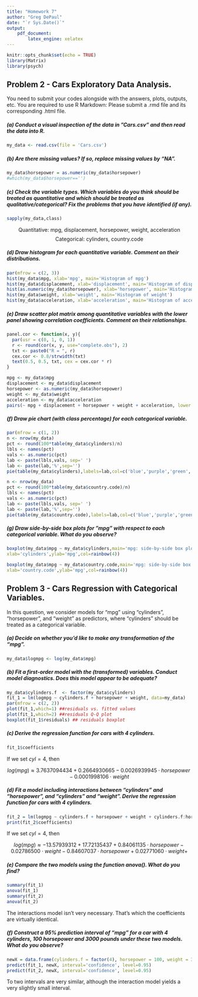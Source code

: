 ```yaml
---
title: "Homework 7"
author: "Greg DePaul"
date: "`r Sys.Date()`"
output:
    pdf_document:
        latex_engine: xelatex
---
```


```r
knitr::opts_chunk$set(echo = TRUE)
library(Matrix)
library(psych)
```

## Problem 2 - Cars Exploratory Data Analysis.

You need to submit your codes alongside with the answers, plots, outputs, etc. You are required to use R Markdown: Please submit a .rmd file and its corresponding .html file.

##### (a) Conduct a visual inspection of the data in ”Cars.csv” and then read the data into R.

```r
my_data <- read.csv(file = 'Cars.csv')
```

##### (b) Are there missing values? If so, replace missing values by “NA”.

```r
my_data$horsepower = as.numeric(my_data$horsepower)
#which(my_data$horsepower=='')
```

##### (c) Check the variable types. Which variables do you think should be treated as quantitative and which should be treated as qualitative/categorical? Fix the problems that you have identified (if any).

```r
sapply(my_data,class)
```
$$\text{Quantitative: mpg, displacement, horsepower, weight, acceleration} $$
$$\text{Categorical: cylinders, country.code}$$

##### (d) Draw histogram for each quantitative variable. Comment on their distributions.

```r
par(mfrow = c(2, 3))
hist(my_data$mpg, xlab='mpg', main='Histogram of mpg')
hist(my_data$displacement, xlab='displacement', main='Histogram of displacement')
hist(as.numeric(my_data$horsepower), xlab='horsepower', main='Histogram of horsepower')
hist(my_data$weight, xlab='weight', main='Histogram of weight')
hist(my_data$acceleration, xlab='acceleration', main='Histogram of acceleration')
```


##### (e) Draw scatter plot matrix among quantitative variables with the lower panel showing correlation coefficients. Comment on their relationships.
```r
panel.cor <- function(x, y){
  par(usr = c(0, 1, 0, 1))
  r <- round(cor(x, y, use="complete.obs"), 2)
  txt <- paste0("R = ", r)
  cex.cor <- 0.8/strwidth(txt)
  text(0.5, 0.5, txt, cex = cex.cor * r)
}

mpg <- my_data$mpg
displacement <- my_data$displacement
horsepower <- as.numeric(my_data$horsepower)
weight <- my_data$weight
acceleration <- my_data$acceleration
pairs(~ mpg + displacement + horsepower + weight + acceleration, lower.panel = panel.cor)
```

##### (f) Draw pie chart (with class percentage) for each categorical variable.

```r
par(mfrow = c(1, 2))
n <- nrow(my_data)
pct <- round(100*table(my_data$cylinders)/n)
lbls <- names(pct)
vals <- as.numeric(pct)
lab <- paste(lbls,vals, sep=' ')
lab <- paste(lab,'%',sep='')
pie(table(my_data$cylinders),labels=lab,col=c('blue','purple','green','yellow','red'),main='Frame: car cylinders')

n <- nrow(my_data)
pct <- round(100*table(my_data$country.code)/n)
lbls <- names(pct)
vals <- as.numeric(pct)
lab <- paste(lbls,vals, sep=' ')
lab <- paste(lab,'%',sep='')
pie(table(my_data$country.code),labels=lab,col=c('blue','purple','green','yellow'),main='Frame: country.code')

```

##### (g) Draw side-by-side box plots for ”mpg” with respect to each categorical variable. What do you observe?
```r
boxplot(my_data$mpg ~ my_data$cylinders,main='mpg: side-by-side box plot by type of cylinder',
xlab='cylinders',ylab='mpg',col=rainbow(4))

boxplot(my_data$mpg ~ my_data$country.code,main='mpg: side-by-side box plot by type of country.code',
xlab='country.code',ylab='mpg',col=rainbow(4))
```

## Problem 3 - Cars Regression with Categorical Variables.

In this question, we consider models for “mpg” using “cylinders”, “horsepower”, and “weight” as predictors, where “cylinders” should be treated as a categorical variable.

##### (a) Decide on whether you’d like to make any transformation of the “mpg”.
```r
my_data$logmpg <- log(my_data$mpg)
```

##### (b) Fit a first-order model with the (transformed) variables. Conduct model diagnostics. Does this model appear to be adequate?

```r
my_data$cylinders.f  <- factor(my_data$cylinders)
fit_1 = lm(logmpg ~ cylinders.f + horsepower + weight, data=my_data)
par(mfrow = c(2, 2))
plot(fit_1,which=1) ##residuals vs. fitted values
plot(fit_1,which=2) ##residuals Q-Q plot
boxplot(fit_1$residuals) ## residuals boxplot
```

##### (c) Derive the regression function for cars with 4 cylinders.
```r
fit_1$coefficients
```

If we set $cyl = 4,$ then 

$$log(mpg) \approx 3.7637094434 + 0.2664930665 -0.0026939945 \cdot horsepower -0.0001998106 \cdot weight$$


##### (d) Fit a model including interactions between “cylinders” and “horsepower”, and “cylinders” and “weight”. Derive the regression function for cars with 4 cylinders.

```r
fit_2 = lm(logmpg ~ cylinders.f + horsepower + weight + cylinders.f:horsepower + cylinders.f:weight, data=my_data)
print(fit_2$coefficients)
```

If we set $cyl = 4,$ then 

$$log(mpg) \approx -13.57939312 + 17.72135437 + 0.84061135 \cdot horsepower -0.02786500 \cdot weight -0.84607037 \cdot horsepower + 0.02771060\cdot weight + $$


##### (e) Compare the two models using the function anova(). What do you find?

```r
summary(fit_1)
anova(fit_1)
summary(fit_2)
anova(fit_2)
```

The interactions model isn't very necessary. That's which the coefficients are virtually identical. 

##### (f) Construct a 95% prediction interval of “mpg” for a car with 4 cylinders, 100 horsepower and 3000 pounds under these two models. What do you observe?

```r
newX = data.frame(cylinders.f = factor(4), horsepower = 100, weight = 3000)
predict(fit_1, newX, interval='confidence', level=0.95)
predict(fit_2, newX, interval='confidence', level=0.95)
```

To two intervals are very similar, although the interaction model yields a very slightly small interval. 
